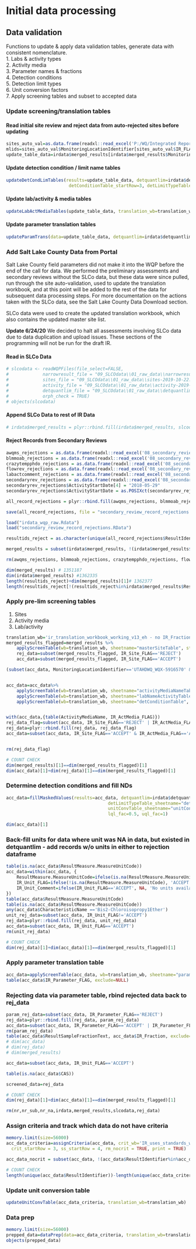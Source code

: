 # Initial data processing

## Data validation
Functions to update & apply data validation tables, generate data with consistent nomenclature.  
1. Labs & activity types  
2. Activity media  
3. Parameter names & fractions  
4. Detection conditions  
5. Detection limit types  
6. Unit conversion factors  
7. Apply screening tables and subset to accepted data  

### Update screening/translation tables
#### Read initial site review and reject data from auto-rejected sites before updating
```r
sites_auto_val=as.data.frame(readxl::read_excel('P:/WQ/Integrated Report/IR_2020/2020-IR-assessments/assessment/02_site_validation/site-reviews-Jake-2019-08-02 2 ready for other reviews.xlsx', 'sites'))
mlids=sites_auto_val$MonitoringLocationIdentifier[sites_auto_val$IR_FLAG!='REJECT']
update_table_data=irdata$merged_results[irdata$merged_results$MonitoringLocationIdentifier %in% mlids,]
```

#### Update detection condition / limit name tables
```r
updateDetCondLimTables(results=update_table_data, detquantlim=irdata$detquantlim, translation_wb=translation_wb,
						detConditionTable_startRow=3, detLimitTypeTable_startRow=3)
```

#### Update lab/activity & media tables
```r
updateLabActMediaTables(update_table_data, translation_wb=translation_wb, labNameActivityTable_startRow = 2)
```

#### Update parameter translation tables
```r
updateParamTrans(data=update_table_data, detquantlim=irdata$detquantlim,  translation_wb=translation_wb, WQPParamCASID_startRow = 4)
```

### Add Salt Lake County Data from Portal
Salt Lake County field parameters did not make it into the WQP before the end of the call for data. We performed the preliminary assessments and secondary reviews without the SLCo data, but these data were since pulled, run through the site auto-validation, used to update the translation workbook, and at this point will be added to the rest of the data for subsequent data processing steps. For more documentation on the actions taken with the SLCo data, see the Salt Lake County Data Download section.

SLCo data were used to create the updated translation workbook, which also contains the updated master site list.

**Update 6/24/20** We decided to halt all assessments involving SLCo data due to data duplication and upload issues. These sections of the programming will not be run for the draft IR.

#### Read in SLCo Data
```r
# slcodata <- readWQPFiles(file_select=FALSE,
#             narrowresult_file = "09_SLCOdata\\01_raw_data\\narrowresult-2019-10-22-spec-chars-filled.csv",
#             sites_file = "09_SLCOdata\\01_raw_data\\sites-2019-10-22.csv",
#             activity_file = "09_SLCOdata\\01_raw_data\\activity-2019-10-22.csv",
#             detquantlim_file = "09_SLCOdata\\01_raw_data\\detquantlim-2019-10-22.csv",
#             orph_check = TRUE)
# objects(slcodata)
```

#### Append SLCo Data to rest of IR Data
```r
# irdata$merged_results = plyr::rbind.fill(irdata$merged_results, slcodata$merged_results)
```

#### Reject Records from Secondary Reviews

```r
awqms_rejections = as.data.frame(readxl::read_excel('08_secondary_reviews/COMPILED REJECTIONS/AWQMS_rejections_RSP_v2.xlsx', 'record-reviews'))
blmmoab_rejections = as.data.frame(readxl::read_excel('08_secondary_reviews/COMPILED REJECTIONS/BLM_MOAB_DO_rejections.xlsx', 'record-reviews'))
crazytempphdo_rejections = as.data.frame(readxl::read_excel('08_secondary_reviews/COMPILED REJECTIONS/crazy_ph_temp_do_values_rejection_template_V2.xlsx', 'record-reviews'))
flowrev_rejections = as.data.frame(readxl::read_excel('08_secondary_reviews/COMPILED REJECTIONS/flow_review_rejections_by_resultidentifier_v2.xlsx', 'record-reviews'))
labactcomment_rejections = as.data.frame(readxl::read_excel('08_secondary_reviews/COMPILED REJECTIONS/records_to_reject_lab_activity_comments.xlsx', 'record-reviews'))
secondaryrev_rejections = as.data.frame(readxl::read_excel('08_secondary_reviews/COMPILED REJECTIONS/rejections_secondary_reviews.xlsx', 'record-reviews'))
secondaryrev_rejections$ActivityStartDate[4] = "2018-05-29"
secondaryrev_rejections$ActivityStartDate = as.POSIXct(secondaryrev_rejections$ActivityStartDate)

all_record_rejections = plyr::rbind.fill(awqms_rejections, blmmoab_rejections, crazytempphdo_rejections, flowrev_rejections, labactcomment_rejections, secondaryrev_rejections)

save(all_record_rejections, file = "secondary_review_record_rejections.RData")
```


```r
load("irdata_wqp_raw.Rdata")
load("secondary_review_record_rejections.RData")
```

```r
resultids_reject = as.character(unique(all_record_rejections$ResultIdentifier))

merged_results = subset(irdata$merged_results, !(irdata$merged_results$ResultIdentifier%in%resultids_reject))

rm(awqms_rejections, blmmoab_rejections, crazytempphdo_rejections, flowrev_rejections, labactcomment_rejections, secondaryrev_rejections)

dim(merged_results) # 1351187
dim(irdata$merged_results) #1362335
length(resultids_reject)+dim(merged_results)[1]# 1362377
length(resultids_reject[!(resultids_reject%in%irdata$merged_results$ResultIdentifier)]) #42, likely SLCOWs ResultIdentifiers
```


### Apply pre-lim screening tables
1. Sites
2. Activity media
3. Lab/activity

```r
translation_wb='ir_translation_workbook_working_v13_eh - no IR_Fraction formula.xlsx'
merged_results_flagged=merged_results %>%
	applyScreenTable(wb=translation_wb, sheetname="masterSiteTable", startRow=1, flag_col_name="IR_Site_FLAG", com_col_name="IR_Site_COMMENT")
	rej_data=subset(merged_results_flagged, IR_Site_FLAG=='REJECT')
	acc_data=subset(merged_results_flagged, IR_Site_FLAG=='ACCEPT')

(subset(acc_data, MonitoringLocationIdentifier=='UTAHDWQ_WQX-5916570' & CharacteristicName=='Magnesium'))


acc_data=acc_data%>% 
	applyScreenTable(wb=translation_wb, sheetname="activityMediaNameTable", startRow=1, flag_col_name="IR_ActMedia_FLAG", com_col_name="IR_ActMedia_COMMENT") %>% 
	applyScreenTable(wb=translation_wb, sheetname="labNameActivityTable", startRow=3, flag_col_name="IR_LabAct_FLAG", com_col_name="IR_LabAct_COMMENT") %>% 
	applyScreenTable(wb=translation_wb, sheetname="detConditionTable", startRow=3, flag_col_name="IR_DetCond_FLAG", com_col_name="IR_DetCond_COMMENT")


with(acc_data,{table(ActivityMediaName, IR_ActMedia_FLAG)})
rej_data_flag=subset(acc_data, IR_Site_FLAG=='REJECT' | IR_ActMedia_FLAG=='REJECT' | IR_LabAct_FLAG=='REJECT' | IR_DetCond_FLAG=='REJECT')
rej_data=plyr::rbind.fill(rej_data, rej_data_flag)
acc_data=subset(acc_data, IR_Site_FLAG=='ACCEPT' & IR_ActMedia_FLAG=='ACCEPT' & (IR_LabAct_FLAG=='ACCEPT' |  IR_LabAct_FLAG=='REVIEW') & IR_DetCond_FLAG=='ACCEPT')


rm(rej_data_flag)

# COUNT CHECK
dim(merged_results)[1]==dim(merged_results_flagged)[1]
dim(acc_data)[1]+dim(rej_data)[1]==dim(merged_results_flagged)[1]
```

### Determine detection conditions and fill NDs
```r
acc_data=fillMaskedValues(results=acc_data, detquantlim=irdata$detquantlim, translation_wb=translation_wb,
									   detLimitTypeTable_sheetname="detLimitTypeTable", detLimitTypeTable_startRow=3,
									   unitConvTable_sheetname="unitConvTable", unitConvTable_startRow=1, unitConvTable_startCol=1,
									   lql_fac=0.5, uql_fac=1)

dim(acc_data)[1]
```

### Back-fill units for data where unit was NA in data, but existed in detquantlim - add records w/o units in either to rejection dataframe
```r
table(is.na(acc_data$ResultMeasure.MeasureUnitCode))
acc_data=within(acc_data, {
	ResultMeasure.MeasureUnitCode=ifelse(is.na(ResultMeasure.MeasureUnitCode) & !is.na(IR_Unit), as.character(IR_Unit), as.character(ResultMeasure.MeasureUnitCode))
	IR_Unit_FLAG=ifelse(!is.na(ResultMeasure.MeasureUnitCode), 'ACCEPT', 'REJECT')
	IR_Unit_Comment=ifelse(IR_Unit_FLAG=='ACCEPT', NA, 'No units available for data point')
})
table(acc_data$ResultMeasure.MeasureUnitCode)
table(is.na(acc_data$ResultMeasure.MeasureUnitCode))
any(acc_data$CharacteristicName =='Bis2-Chloroisopropy1Ether')
unit_rej_data=subset(acc_data, IR_Unit_FLAG!='ACCEPT')
rej_data=plyr::rbind.fill(rej_data, unit_rej_data)
acc_data=subset(acc_data, IR_Unit_FLAG=='ACCEPT')
rm(unit_rej_data)

# COUNT CHECK
dim(rej_data)[1]+dim(acc_data)[1]==dim(merged_results_flagged)[1]
```

### Apply parameter translation table
```r
acc_data=applyScreenTable(acc_data, wb=translation_wb, sheetname="paramTransTable", startRow=4, flag_col_name="IR_Parameter_FLAG", com_col_name="IR_Parameter_COMMENT")
table(acc_data$IR_Parameter_FLAG, exclude=NULL)
```

### Rejecting data via parameter table, rbind rejected data back to rej_data
```r
param_rej_data=subset(acc_data, IR_Parameter_FLAG=='REJECT')
rej_data=plyr::rbind.fill(rej_data, param_rej_data)
acc_data=subset(acc_data, IR_Parameter_FLAG=='ACCEPT' | IR_Parameter_FLAG=='REVIEW')
rm(param_rej_data)
table(acc_data$ResultSampleFractionText, acc_data$IR_Fraction, exclude=NULL)
# dim(acc_data)
# dim(rej_data)
# dim(merged_results)

acc_data=subset(acc_data, IR_Unit_FLAG=='ACCEPT')

table(is.na(acc_data$CAS))

screened_data=rej_data

# COUNT CHECK
dim(rej_data)[1]+dim(acc_data)[1]==dim(merged_results_flagged)[1]

```

```r
rm(nr,nr_sub,nr_na,irdata,merged_results,slcodata,rej_data)
```

### Assign criteria and track which data do not have criteria
```r
memory.limit(size=56000)
acc_data_criteria=assignCriteria(acc_data, crit_wb='IR_uses_standards_working_v4_ef.xlsx', crit_sheetname='criteria', ss_sheetname='ss_criteria',
  crit_startRow = 3, ss_startRow = 4, rm_nocrit = TRUE, print = TRUE)

acc_data_nocrit = subset(acc_data, !(acc_data$ResultIdentifier%in%acc_data_criteria$ResultIdentifier))

# COUNT CHECK
length(unique(acc_data$ResultIdentifier))-length(unique(acc_data_criteria$ResultIdentifier))==length(unique(acc_data_nocrit$ResultIdentifier))

```

### Update unit conversion table
```r
updateUnitConvTable(acc_data_criteria, translation_wb=translation_wb)
```

### Data prep
```r
memory.limit(size=56000)
prepped_data=dataPrep(data=acc_data_criteria, translation_wb=translation_wb, cf_formulas_sheetname="cf_formulas", crit_wb="IR_uses_standards_working_v4_ef.xlsx", startRow_formulas=3)
objects(prepped_data)
```



